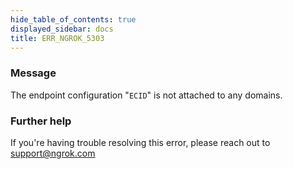 ```yaml
---
hide_table_of_contents: true
displayed_sidebar: docs
title: ERR_NGROK_5303
---
```


### Message

The endpoint configuration "`ECID`" is not attached to any domains.

### Further help

If you're having trouble resolving this error, please reach out to [support@ngrok.com](mailto:support@ngrok.com?subject=Help%20with%20ERR_NGROK_5303)
